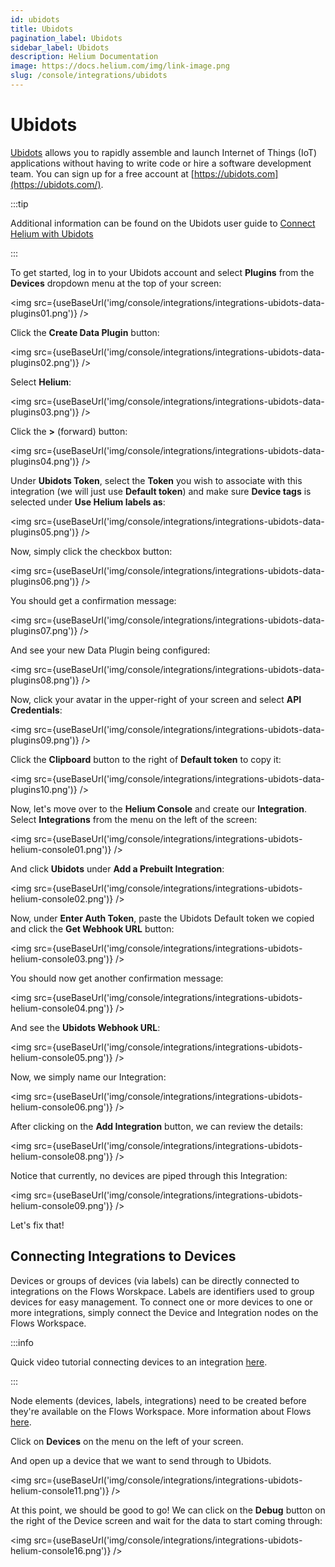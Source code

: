 ```yaml
---
id: ubidots
title: Ubidots
pagination_label: Ubidots
sidebar_label: Ubidots
description: Helium Documentation
image: https://docs.helium.com/img/link-image.png
slug: /console/integrations/ubidots
---
```


# Ubidots


<LegacyContentBanner />

[Ubidots](https://ubidots.com/) allows you to rapidly assemble and launch Internet of Things (IoT)
applications without having to write code or hire a software development team. You can sign up for a
free account at [https://ubidots.com](https://ubidots.com/).

:::tip

Additional information can be found on the Ubidots user guide to
[Connect Helium with Ubidots](https://help.ubidots.com/en/articles/5008195-plugins-connect-helium-with-ubidots)

:::

To get started, log in to your Ubidots account and select **Plugins** from the **Devices** dropdown
menu at the top of your screen:

<img src={useBaseUrl('img/console/integrations/integrations-ubidots-data-plugins01.png')} />

Click the **Create Data Plugin** button:

<img src={useBaseUrl('img/console/integrations/integrations-ubidots-data-plugins02.png')} />

Select **Helium**:

<img src={useBaseUrl('img/console/integrations/integrations-ubidots-data-plugins03.png')} />

Click the **>** (forward) button:

<img src={useBaseUrl('img/console/integrations/integrations-ubidots-data-plugins04.png')} />

Under **Ubidots Token**, select the **Token** you wish to associate with this integration (we will
just use **Default token**) and make sure **Device tags** is selected under **Use Helium labels
as**:

<img src={useBaseUrl('img/console/integrations/integrations-ubidots-data-plugins05.png')} />

Now, simply click the checkbox button:

<img src={useBaseUrl('img/console/integrations/integrations-ubidots-data-plugins06.png')} />

You should get a confirmation message:

<img src={useBaseUrl('img/console/integrations/integrations-ubidots-data-plugins07.png')} />

And see your new Data Plugin being configured:

<img src={useBaseUrl('img/console/integrations/integrations-ubidots-data-plugins08.png')} />

Now, click your avatar in the upper-right of your screen and select **API Credentials**:

<img src={useBaseUrl('img/console/integrations/integrations-ubidots-data-plugins09.png')} />

Click the **Clipboard** button to the right of **Default token** to copy it:

<img src={useBaseUrl('img/console/integrations/integrations-ubidots-data-plugins10.png')} />

Now, let's move over to the **Helium Console** and create our **Integration**. Select
**Integrations** from the menu on the left of the screen:

<img src={useBaseUrl('img/console/integrations/integrations-ubidots-helium-console01.png')} />

And click **Ubidots** under **Add a Prebuilt Integration**:

<img src={useBaseUrl('img/console/integrations/integrations-ubidots-helium-console02.png')} />

Now, under **Enter Auth Token**, paste the Ubidots Default token we copied and click the **Get
Webhook URL** button:

<img src={useBaseUrl('img/console/integrations/integrations-ubidots-helium-console03.png')} />

You should now get another confirmation message:

<img src={useBaseUrl('img/console/integrations/integrations-ubidots-helium-console04.png')} />

And see the **Ubidots Webhook URL**:

<img src={useBaseUrl('img/console/integrations/integrations-ubidots-helium-console05.png')} />

Now, we simply name our Integration:

<img src={useBaseUrl('img/console/integrations/integrations-ubidots-helium-console06.png')} />

After clicking on the **Add Integration** button, we can review the details:

<img src={useBaseUrl('img/console/integrations/integrations-ubidots-helium-console08.png')} />

Notice that currently, no devices are piped through this Integration:

<img src={useBaseUrl('img/console/integrations/integrations-ubidots-helium-console09.png')} />

Let's fix that!

## Connecting Integrations to Devices

Devices or groups of devices (via labels) can be directly connected to integrations on the Flows
Worskpace. Labels are identifiers used to group devices for easy management. To connect one or more
devices to one or more integrations, simply connect the Device and Integration nodes on the Flows
Workspace.

:::info

Quick video tutorial connecting devices to an integration
[here](https://www.youtube.com/watch?v=lnERw1f7TGE).

:::

Node elements (devices, labels, integrations) need to be created before they're available on the
Flows Workspace. More information about Flows [here](/console/flows/).

Click on **Devices** on the menu on the left of your screen.

And open up a device that we want to send through to Ubidots.

<img src={useBaseUrl('img/console/integrations/integrations-ubidots-helium-console11.png')} />

At this point, we should be good to go! We can click on the **Debug** button on the right of the
Device screen and wait for the data to start coming through:

<img src={useBaseUrl('img/console/integrations/integrations-ubidots-helium-console16.png')} />
